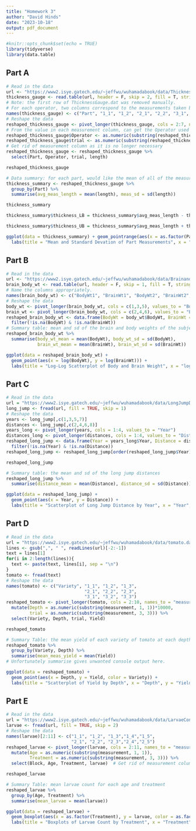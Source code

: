 ```yaml
---
title: "Homework 3"
author: "David Hinds"
date: "2023-10-18"
output: pdf_document
---
```


```r
#knitr::opts_chunk$set(echo = TRUE)
library(tidyverse)
library(data.table)
```

## Part A

```r
# Read in the data
url <- "https://www2.isye.gatech.edu/~jeffwu/wuhamadabook/data/ThicknessGauge.dat"
thickness_gauge <- read.table(url, header = F, skip = 2, fill = T, stringsAsFactors = F)
# Note: the first row of ThicknessGauge.dat was removed manually.
# For each operator, two columns correspond to the measurements taken by that operator. This column naming scheme is Operator_Trial, i.e. 1_1 is the first measurement taken by the first operator.
names(thickness_gauge) <- c("Part", "1_1", "1_2", "2_1", "2_2", "3_1", "3_2")
# Reshape the data
reshaped_thickness_gauge <- pivot_longer(thickness_gauge, cols = 2:7, names_to = "measurement", values_to = "length")
# From the value in each measurement column, can get the Operator used to take the measurement, as well as the trial number.
reshaped_thickness_gauge$Operator <- as.numeric(substring(reshaped_thickness_gauge$measurement, 1, 1))
reshaped_thickness_gauge$trial <- as.numeric(substring(reshaped_thickness_gauge$measurement, 3, 3))
# Get rid of measurement column as it is no longer necessary
reshaped_thickness_gauge <- reshaped_thickness_gauge %>%
  select(Part, Operator, trial, length)

reshaped_thickness_gauge

# Data summary: for each part, would like the mean of all of the measurements taken from it.
thickness_summary <- reshaped_thickness_gauge %>%
  group_by(Part) %>%
  summarise(avg_meas_length = mean(length), meas_sd = sd(length))

thickness_summary

thickness_summary$thickness_LB = thickness_summary$avg_meas_length - thickness_summary$meas_sd/2

thickness_summary$thickness_UB = thickness_summary$avg_meas_length + thickness_summary$meas_sd/2

ggplot(data = thickness_summary) + geom_pointrange(aes(x = as.factor(Part), y = avg_meas_length, ymin = thickness_LB, ymax = thickness_UB)) +
  labs(title = "Mean and Standard Devation of Part Measurements", x = "Part", y = "Average Measured Length")

```

## Part B

```r
# Read in the data
url <- "https://www2.isye.gatech.edu/~jeffwu/wuhamadabook/data/BrainandBodyWeight.dat"
brain_body_wt <- read.table(url, header = F, skip = 1, fill = T, stringsAsFactors = F)
# Name the columns appropriately.
names(brain_body_wt) <- c("BodyWt1", "BrainWt1", "BodyWt2", "BrainWt2", "BodyWt3", "BrainWt3")
# Reshape the data
body_wt <- pivot_longer(brain_body_wt, cols = c(1,3,5), values_to = "BodyWt")
brain_wt <- pivot_longer(brain_body_wt, cols = c(2,4,6), values_to = "BrainWt")
reshaped_brain_body_wt <- data.frame(BodyWt = body_wt$BodyWt, BrainWt = brain_wt$BrainWt) %>%
  filter(!is.na(BodyWt) & !is.na(BrainWt))
# Summary table: mean and sd of the brain and body weights of the subjects.
reshaped_brain_body_wt %>%
  summarise(body_wt_mean = mean(BodyWt), body_wt_sd = sd(BodyWt), 
            brain_wt_mean = mean(BrainWt), brain_wt_sd = sd(BrainWt))

ggplot(data = reshaped_brain_body_wt) + 
  geom_point(aes(x = log(BodyWt), y = log(BrainWt))) +
  labs(title = "Log-Log Scatterplot of Body and Brain Weight", x = "log Body Weight", y = "log Brain Weight")
```

## Part C
```r
# Read in the data
url = "https://www2.isye.gatech.edu/~jeffwu/wuhamadabook/data/LongJumpData.dat"
long_jump <- fread(url, fill = TRUE, skip = 1)
# Reshape the data
years <- long_jump[,c(1,3,5,7)]
distances <- long_jump[,c(2,4,6,8)]
years_long <- pivot_longer(years, cols = 1:4, values_to = "Year")
distances_long <- pivot_longer(distances, cols = 1:4, values_to = "Distance")
reshaped_long_jump <- data.frame(Year = years_long$Year, Distance = distances_long$Distance) %>%
  filter(!is.na(Year) & !is.na(Distance))
reshaped_long_jump <- reshaped_long_jump[order(reshaped_long_jump$Year),]

reshaped_long_jump

# Summary table: the mean and sd of the long jump distances
reshaped_long_jump %>%
  summarise(distance_mean = mean(Distance), distance_sd = sd(Distance))

ggplot(data = reshaped_long_jump) + 
  geom_point(aes(x = Year, y = Distance)) +
  labs(title = "Scatterplot of Long Jump Distance by Year", x = "Year", y = "Long Jump Distance")
```

## Part D

```r
# Read in the data
url = "https://www2.isye.gatech.edu/~jeffwu/wuhamadabook/data/tomato.dat"
lines <- gsub(",", " ", readLines(url)[-2:-1])
text = lines[1]
for(i in 2:length(lines)){
  text <- paste(text, lines[i], sep = "\n")
}
tomato <- fread(text)
# Reshape the data
names(tomato) <- c("Variety", "1_1", "1_2", "1_3", 
                              "2_1", "2_2", "2_3",
                              "3_1", "3_2", "3_3")
reshaped_tomato <- pivot_longer(tomato, cols = 2:10, names_to = "measurement", values_to = "Yield") %>%
  mutate(Depth = as.numeric(substring(measurement, 1, 1))*10000,
         trial = as.numeric(substring(measurement, 3, 3))) %>%
  select(Variety, Depth, trial, Yield)

reshaped_tomato

# Summary Table: the mean yield of each variety of tomato at each depth
reshaped_tomato %>%
  group_by(Variety, Depth) %>%
  summarise(mean_meas_yield = mean(Yield))
# Unfortunately summarise gives unwanted console output here.

ggplot(data = reshaped_tomato) +
  geom_point(aes(x = Depth, y = Yield, color = Variety)) +
  labs(title = "Scatterplot of Yield by Depth", x = "Depth", y = "Yield")
```

## Part E
```r
# Read in the data
url = "https://www2.isye.gatech.edu/~jeffwu/wuhamadabook/data/LarvaeControl.dat"
larvae <- fread(url, fill = TRUE, skip = 2)
# Reshape the data
names(larvae)[2:11] <- c("1_1", "1_2", "1_3","1_4","1_5",
                         "2_1", "2_2", "2_3","2_4","2_5")
reshaped_larvae <- pivot_longer(larvae, cols = 2:11, names_to = "measurement", values_to = "larvae") %>%
  mutate(Age = as.numeric(substring(measurement, 1, 1)), 
         Treatment = as.numeric(substring(measurement, 3, 3))) %>%
  select(Block, Age, Treatment, larvae)  # Get rid of measurement column

reshaped_larvae

# Summary Table: mean larvae count for each age and treatment
reshaped_larvae %>%
  group_by(Age, Treatment) %>%
  summarise(mean_larvae = mean(larvae))

ggplot(data = reshaped_larvae) +
  geom_boxplot(aes(x = as.factor(Treatment), y = larvae, color = as.factor(Age))) +
  labs(title = "Boxplots of Larvae Count by Treatment", x = "Treatment", y = "Larvae Count", color = "Age")
```